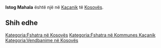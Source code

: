 {{Fshat në 
 | Emri                = Istog Mahala
 | EmriAlt                = 
 | NAME_SHORT_FORM=      
 | NAME_GENERIC=      
 | NAME_SORT_NAME_RO=      ISTOGMAHALA
 | FULL_NAME_RO = Istog Mahala
 | FULL_NAME_ND_RO=Istog Mahala
 | SORT_NAME_RG=ISTOGMAHALA
 | FULL_NAME_RG=Istog Mahala
 | FULL_NAME_ND_RG=Istog Mahala
 | SRP_NAME_SHORT_FORM=      
 | SRP_NAME_GENERIC=      
 | SRP_NAME_SORT_NAME_RO=      
 | SRP_FULL_NAME_RO = 
 | SRP_FULL_NAME_ND_RO=
 | SRP_SORT_NAME_RG=
 | SRP_FULL_NAME_RG=
 | SRP_FULL_NAME_ND_RG=
 | Emri (Rasa dhanore) = 
 | Figura              = 
 | Shteti              = Kosovo
 | Komuna              = Kaçanik
 | Kodi postar         = 
 | Sipërfaqja          = 

 | Popullsia           = 

 | Regj. i popullsisë  = 
 | Dend. e popullsisë  = 
 | Faqja zyrtare       = 
 <!--- Koordinatat ----> 
 | Gjerësia            = 42.677778
 | Gjatësia            = 20.824167
 | Lartësia            = 
}}
'''Istog Mahala''' është një [[]] në [[Kaçanik]] të [[Kosovës]].

<!-- == Gjeografia == -->
<!-- == Historia == -->
<!-- == Demografia == -->
== Shih edhe ==
{{Komuna Kaçanik}}
{{Kosovo-Administrata-Cung}}

[[Kategoria:Fshatra në Kosovës]]
[[Kategoria:Fshatra në Kommunes Kaçanik]]
[[Kategoria:Vendbanime në Kosovës]]